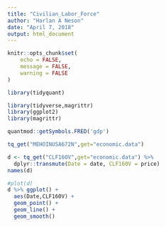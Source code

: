 ```yaml
---
title: "Civilian_Labor_Force"
author: "Harlan A Neson"
date: "April 7, 2018"
output: html_document
---
```


```r
knitr::opts_chunk$set(
	echo = FALSE,
	message = FALSE,
	warning = FALSE
)
```
```r
library(tidyquant)
```

```r
library(tidyverse,magrittr)
library(ggplot2)
library(magrittr)
```
```r
quantmod::getSymbols.FRED('gdp')  
```
```r
tq_get("MEHOINUSA672N",get="economic.data") 
```



```r
d <- tq_get("CLF16OV",get="economic.data") %>% 
  dplyr::transmute(Date = date, CLF160V = price)
names(d)

```

```r
#plot(d)
d %>% ggplot() +
  aes(Date,CLF160V) +
  geom_point() +
  geom_line() + 
  geom_smooth()
```



